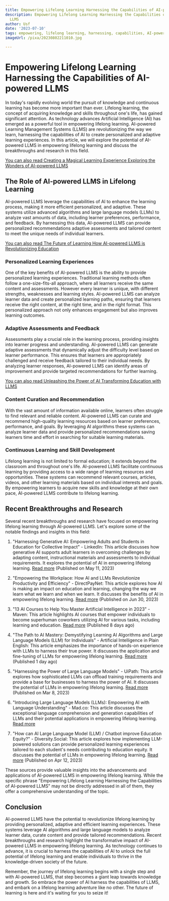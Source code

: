 ```yaml
---
title: Empowering Lifelong Learning Harnessing the Capabilities of AI-powered LLMS
description: Empowering Lifelong Learning Harnessing the Capabilities of AI-powered
  LLMS
author: Usf
date: '2023-07-10'
tags: empowering, lifelong learning, harnessing, capabilities, AI-powered LLMS
imageUrl: /pixa/20230802211010.jpg

---
```

# Empowering  Lifelong Learning Harnessing  the Capabilities of AI-powered LLMS

In today's rapidly evolving world the pursuit of knowledge and continuous learning has become more  important than  ever. Lifelong learning, the concept of acquiring knowledge and skills throughout one's life, has gained significant attention.  As technology advances Artificial  Intelligence (AI) has emerged as a powerful tool  in empowering lifelong learning. AI-powered Learning Management Systems (LLMS) are revolutionizing the way we learn, harnessing  the capabilities of AI to create personalized and adaptive learning experiences.  In this article, we will  explore the potential of  AI-powered LLMS in  empowering lifelong learning and discuss  the breakthroughs and research in this field.

[You can also read  Creating a Magical  Learning Experience Exploring the Wonders of AI-powered LLMS](Creating%20a%20Magical%20Learning%20Experience%20Exploring%20the%20Wonders%20of%20AI-powered%20LLMS)


## The Role of AI-powered LLMS in Lifelong Learning

AI-powered LLMS leverage the capabilities of AI to enhance the learning process, making it more efficient personalized, and adaptive. These systems utilize advanced  algorithms and large language models (LLMs)  to analyze vast amounts of data, including learner  preferences, performance, and feedback. By harnessing this data, AI-powered LLMS can provide personalized recommendations  adaptive assessments and  tailored content to meet the unique needs of individual learners.

[You can  also read The Future of  Learning How AI-powered LLMS  is Revolutionizing Education](The%20Future%20of%20Learning%20How%20AI-powered%20LLMS%20is%20Revolutionizing%20Education)


###  Personalized Learning  Experiences

One of the key benefits of AI-powered LLMS is the ability to  provide personalized learning experiences. Traditional learning methods often follow a one-size-fits-all approach, where all learners  receive  the same content and assessments. However every learner is unique, with different strengths, weaknesses and learning styles. AI-powered LLMS can analyze  learner data and create personalized learning paths, ensuring that learners receive the right content, at the right time, and in the right format. This personalized approach not only enhances engagement but also improves learning outcomes.

###  Adaptive Assessments and  Feedback

Assessments play  a crucial role in the learning process, providing insights into learner  progress and understanding. AI-powered LLMS can generate  adaptive assessments that dynamically adjust the difficulty level based on learner performance.  This ensures that  learners are appropriately challenged and  receive feedback tailored to their individual needs. By analyzing learner responses, AI-powered LLMS can identify areas of  improvement and provide targeted recommendations  for further learning.

[You can also read  Unleashing the Power  of AI Transforming Education with  LLMS](Unleashing%20the%20Power%20of%20AI%20Transforming%20Education%20with%20LLMS)


### Content Curation and Recommendation

With the vast amount of information available online, learners often struggle to find relevant and reliable content. AI-powered LLMS can curate and recommend high-quality learning resources based on learner  preferences, performance, and goals. By leveraging AI algorithms these systems can analyze learner data and provide  personalized recommendations saving learners time and effort in searching for suitable learning materials.

### Continuous Learning and Skill Development

Lifelong learning is  not limited to  formal education; it extends beyond the classroom and  throughout one's life. AI-powered LLMS facilitate continuous learning by providing  access to a wide range of learning  resources and opportunities. These  systems can recommend relevant courses, articles, videos, and other learning materials based on individual interests and goals.  By empowering learners  to acquire new skills and knowledge at their own pace, AI-powered LLMS contribute to lifelong learning.

## Recent Breakthroughs and Research

Several recent  breakthroughs and  research have focused  on empowering lifelong learning through AI-powered LLMS.  Let's explore some of the notable findings and insights in this field:

1. "Harnessing Generative AI: Empowering Adults and Students in Education for Collective Impact" - LinkedIn: This article discusses how generative AI supports adult learners  in overcoming challenges by adapting content, instructional materials and assessments to individual requirements. It explores  the potential of AI in  empowering lifelong learning. [Read more](https://www.linkedin.com/pulse/harnessing-generative-ai-empowering-adults-students-education-neese) (Published on  May 11, 2023)

2. "Empowering the  Workplace: How AI and LLMs  Revolutionize Productivity and Efficiency" - DirectPayNet:  This article explores how AI is making an impact on education  and  learning, changing the way we learn what we learn and when we learn. It discusses the benefits of  AI in empowering lifelong learning. [Read more](https://directpaynet.com/benefits-of-ai-in-the-workplace/) (Published  on Jun 30, 2023)

3. "13 AI Courses to Help You  Master Artificial Intelligence  in 2023" - Maven: This article highlights AI courses that empower individuals to become superhuman coworkers utilizing AI  for  various tasks, including learning and education. [Read more](https://maven.com/articles/top-ai-courses)  (Published 8 days ago)

4. "The Path to AI Mastery: Demystifying Learning AI Algorithms and Large Language Models (LLM) for Individuals" - Artificial Intelligence in Plain English: This article emphasizes the importance of hands-on experience  with LLMs to harness their true power. It discusses the application and fine-tuning of LLMs for empowering lifelong learning. [Read more](https://ai.plainenglish.io/the-path-to-ai-mastery-demystifying-learning-ai-algorithms-and-large-language-models-llm-for-3bfeb61da19d) (Published 1 day ago)

5. "Harnessing the Power of Large Language Models" - UiPath: This  article explores how sophisticated  LLMs can offload training  requirements and provide a base for businesses to harness the power of AI. It  discusses the potential of LLMs in empowering lifelong learning.  [Read  more](https://www.uipath.com/blog/ai/large-language-models-communications-mining) (Published on Mar 8, 2023)

6. "Introducing Large Language Models (LLMs): Empowering AI with Language Understanding" - Mad.co: This article discusses the exceptional language comprehension and generation capabilities of LLMs and their potential applications in empowering lifelong learning. [Read more](https://www.mad.co/insights/introducing-large-language-models-llms)

7. "How can AI  Large Language Model (LLM) / Chatbot improve Education Equity?" - Diversity.Social: This article explores how implementing LLM-powered solutions can  provide personalized learning experiences tailored to each student's needs contributing to  education equity. It discusses  the potential of LLMs in empowering lifelong learning. [Read more](https://diversity.social/ai-large-language-model-llm-chatbot-improve-education-equity/)  (Published on  Apr 12, 2023)

These sources provide valuable insights into  the advancements and applications  of AI-powered LLMS in empowering lifelong learning. While the specific phrase "Empowering Lifelong Learning Harnessing the Capabilities  of AI-powered LLMS" may not be directly addressed in all  of them, they offer a comprehensive  understanding of the topic.

##  Conclusion

AI-powered LLMS have the  potential to revolutionize lifelong learning by providing personalized, adaptive and efficient learning experiences. These systems leverage AI algorithms and large language models to analyze learner data,  curate content and provide tailored recommendations. Recent breakthroughs and research highlight  the transformative impact of AI-powered LLMS in empowering lifelong learning. As  technology continues to  advance, it is crucial to harness the  capabilities of AI to  unlock the full potential of lifelong learning and  enable individuals to thrive in the knowledge-driven society of the  future.

Remember, the journey of  lifelong learning  begins with a single step  and  with AI-powered LLMS, that step becomes a giant leap towards knowledge and growth. So embrace the power of AI harness the capabilities of LLMS, and embark on a lifelong learning adventure like no other. The  future of  learning is here and it's waiting for you to seize it!